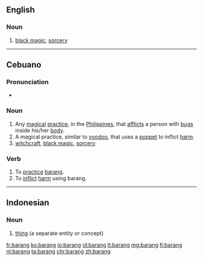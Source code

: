 ==English==
{{wikipedia|Barang (Visayan word)}}

===Noun===
{{en-noun|-}}

# {{lb|en|Philippines}} [[black magic]]; [[sorcery]]

----

==Cebuano==

===Pronunciation===
* {{hyphenation|ba|rang|lang=ceb}}

===Noun===
{{head|ceb|noun}}

# Any [[magical]] [[practice]], in the [[Philippines]], that [[afflicts]] a person with [[bugs]] inside his/her [[body]]. 
# A magical practice, similar to [[voodoo]], that uses a [[poppet]] to inflict [[harm]].  
# [[witchcraft]], [[black magic]], [[sorcery]]  

===Verb===
{{head|ceb|verb}}

# To [[practice]] [[barang]].
# To [[inflict]] [[harm]] using barang. 

----

==Indonesian==

===Noun===
{{id-noun}}

# [[thing]] (a separate entity or concept)

{{tbot entry|Indonesian|thing|2007|December|id}}

[[fr:barang]]
[[ko:barang]]
[[io:barang]]
[[id:barang]]
[[lt:barang]]
[[mg:barang]]
[[fj:barang]]
[[nl:barang]]
[[ta:barang]]
[[chr:barang]]
[[zh:barang]]